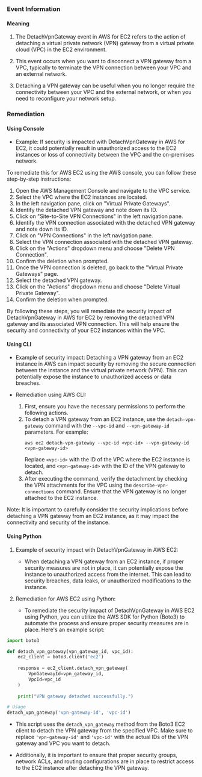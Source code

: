 
### Event Information

#### Meaning

1. The DetachVpnGateway event in AWS for EC2 refers to the action of detaching a virtual private network (VPN) gateway from a virtual private cloud (VPC) in the EC2 environment.

2. This event occurs when you want to disconnect a VPN gateway from a VPC, typically to terminate the VPN connection between your VPC and an external network.

3. Detaching a VPN gateway can be useful when you no longer require the connectivity between your VPC and the external network, or when you need to reconfigure your network setup.

### Remediation

#### Using Console

- Example: If security is impacted with DetachVpnGateway in AWS for EC2, it could potentially result in unauthorized access to the EC2 instances or loss of connectivity between the VPC and the on-premises network.

To remediate this for AWS EC2 using the AWS console, you can follow these step-by-step instructions:

1. Open the AWS Management Console and navigate to the VPC service.
2. Select the VPC where the EC2 instances are located.
3. In the left navigation pane, click on "Virtual Private Gateways".
4. Identify the detached VPN gateway and note down its ID.
5. Click on "Site-to-Site VPN Connections" in the left navigation pane.
6. Identify the VPN connection associated with the detached VPN gateway and note down its ID.
7. Click on "VPN Connections" in the left navigation pane.
8. Select the VPN connection associated with the detached VPN gateway.
9. Click on the "Actions" dropdown menu and choose "Delete VPN Connection".
10. Confirm the deletion when prompted.
11. Once the VPN connection is deleted, go back to the "Virtual Private Gateways" page.
12. Select the detached VPN gateway.
13. Click on the "Actions" dropdown menu and choose "Delete Virtual Private Gateway".
14. Confirm the deletion when prompted.

By following these steps, you will remediate the security impact of DetachVpnGateway in AWS for EC2 by removing the detached VPN gateway and its associated VPN connection. This will help ensure the security and connectivity of your EC2 instances within the VPC.

#### Using CLI

- Example of security impact: Detaching a VPN gateway from an EC2 instance in AWS can impact security by removing the secure connection between the instance and the virtual private network (VPN). This can potentially expose the instance to unauthorized access or data breaches.

- Remediation using AWS CLI:
  1. First, ensure you have the necessary permissions to perform the following actions.
  2. To detach a VPN gateway from an EC2 instance, use the `detach-vpn-gateway` command with the `--vpc-id` and `--vpn-gateway-id` parameters. For example:
     ```
     aws ec2 detach-vpn-gateway --vpc-id <vpc-id> --vpn-gateway-id <vpn-gateway-id>
     ```
     Replace `<vpc-id>` with the ID of the VPC where the EC2 instance is located, and `<vpn-gateway-id>` with the ID of the VPN gateway to detach.
  3. After executing the command, verify the detachment by checking the VPN attachments for the VPC using the `describe-vpn-connections` command. Ensure that the VPN gateway is no longer attached to the EC2 instance.

Note: It is important to carefully consider the security implications before detaching a VPN gateway from an EC2 instance, as it may impact the connectivity and security of the instance.

#### Using Python

1. Example of security impact with DetachVpnGateway in AWS EC2:
   - When detaching a VPN gateway from an EC2 instance, if proper security measures are not in place, it can potentially expose the instance to unauthorized access from the internet. This can lead to security breaches, data leaks, or unauthorized modifications to the instance.

2. Remediation for AWS EC2 using Python:
   - To remediate the security impact of DetachVpnGateway in AWS EC2 using Python, you can utilize the AWS SDK for Python (Boto3) to automate the process and ensure proper security measures are in place. Here's an example script:

```python
import boto3

def detach_vpn_gateway(vpn_gateway_id, vpc_id):
    ec2_client = boto3.client('ec2')
    
    response = ec2_client.detach_vpn_gateway(
        VpnGatewayId=vpn_gateway_id,
        VpcId=vpc_id
    )
    
    print("VPN gateway detached successfully.")

# Usage
detach_vpn_gateway('vpn-gateway-id', 'vpc-id')
```

   - This script uses the `detach_vpn_gateway` method from the Boto3 EC2 client to detach the VPN gateway from the specified VPC. Make sure to replace `'vpn-gateway-id'` and `'vpc-id'` with the actual IDs of the VPN gateway and VPC you want to detach.

   - Additionally, it is important to ensure that proper security groups, network ACLs, and routing configurations are in place to restrict access to the EC2 instance after detaching the VPN gateway.

